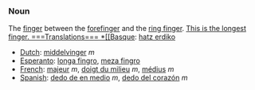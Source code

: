 ===Noun===

The [[finger]] between the [[forefinger]] and the [[ring finger]]. [[This is the longest finger.

===Translations===
*[[Basque]]: [[hatz erdiko]]
*[[Dutch]]: [[middelvinger]] ''m''
*[[Esperanto]]: [[longa fingro]], [[meza fingro]]
*[[French]]: [[majeur]] ''m'', [[doigt du milieu]] ''m'', [[médius]] ''m''
*[[Spanish]]: [[dedo de en medio]] ''m'', [[dedo del corazón]] ''m''